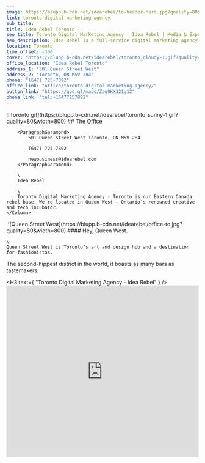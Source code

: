 ```yaml
---
image: https://blupp.b-cdn.net/idearebel/to-header-hero.jpg?quality=80&width=800
link: toronto-digital-marketing-agency
sub_title:
title: Idea Rebel Toronto
seo_title: Toronto Digital Marketing Agency | Idea Rebel | Media & Experiences
seo_description: Idea Rebel is a full-service digital marketing agency in Toronto offering media buying & strategy, digital experiences, marketing campaigns
location: Toronto
time_offset: -300
cover: "https://blupp.b-cdn.net/idearebel/toronto_cloudy-1.gif?quality=80?quality=80&width=800"
office_location: "Idea Rebel Toronto"
address_1: "501 Queen Street West"
address_2: "Toronto, ON M5V 2B4"
phone: "(647) 725-7892"
office_link: "office/toronto-digital-marketing-agency/"
button_link: "https://goo.gl/maps/Zag9KX321g12"
phone_link: "tel:+16477257892"
---
```



<Column2>
    <Column>
        ![Toronto gif](https://blupp.b-cdn.net/idearebel/toronto_sunny-1.gif?quality=80&width=800)
    </Column>
    <Column>
        ## The Office

        <ParagraphGaramond>
            501 Queen Street West Toronto, ON M5V 2B4

            (647) 725-7892

            newbusiness@idearebel.com
        </ParagraphGaramond>

        \
        Idea Rebel

        \
        Toronto Digital Marketing Agency - Toronto is our Eastern Canada rebel base. We’re located in Queen West – Ontario’s renowned creative and tech incubator.
    </Column>
</Column2>
<Column>
    <Image>
        ![Queen Street West](https://blupp.b-cdn.net/idearebel/office-to.jpg?quality=80&width=800)
    </Image>
</Column>
<Column>
    #### Hey, Queen West.

    \
    Queen Street West is Toronto’s art and design hub and a destination for fashionistas.
The second-hippest district in the world, it boasts as many bars as tastemakers.
</Column>
<Column>
    <div class="py-2">
		<H3
			text={ "Toronto Digital Marketing Agency - Idea Rebel" }
		/>
	</div>
	<div class="bg-zinc-200">
		<iframe
			width="100%"
			height="450"
			style="border:0"
			referrerpolicy="no-referrer-when-downgrade"
			src="https://www.google.com/maps/embed/v1/place?key=AIzaSyCLmIyBNQokwz3LwKJS0LImC0eWDzGR5CU&q=idea+rebel,toronto"
		/>
	</div>
</Column>

<Column center={ true }>
    **REBELS RECOMMEND**
</Column>
<Column3>
    <Column center={ true }>
        ![Wilbur Mexicana food](https://blupp.b-cdn.net/idearebel/to-recommended-eat.jpg?quality=80&width=800)

        **EAT**

        <ParagraphGaramond>
            [Wilbur Mexicana](https://wilburmexicana.com/)


            552 King St. West.
        </ParagraphGaramond>
    </Column>
    <Column center={ true }>
        ![Jimmy’s Coffee](https://blupp.b-cdn.net/idearebel/to-recommended-drink.jpg?quality=80&width=800)

        **Drink**

        <ParagraphGaramond>
            [Jimmy's Coffee](http://www.jimmyscoffee.ca/)


            107 Portland St.
        </ParagraphGaramond>
    </Column>
    <Column center={ true }>
        ![Sneaky Dee’s](https://blupp.b-cdn.net/idearebel/to-recommended-play.jpg?quality=80&width=800)

        **PLAY**

        <ParagraphGaramond>
            [Sneaky Dee's](https://sneaky-dees.com/)

            431 College St.
        </ParagraphGaramond>
    </Column>
</Column3>
